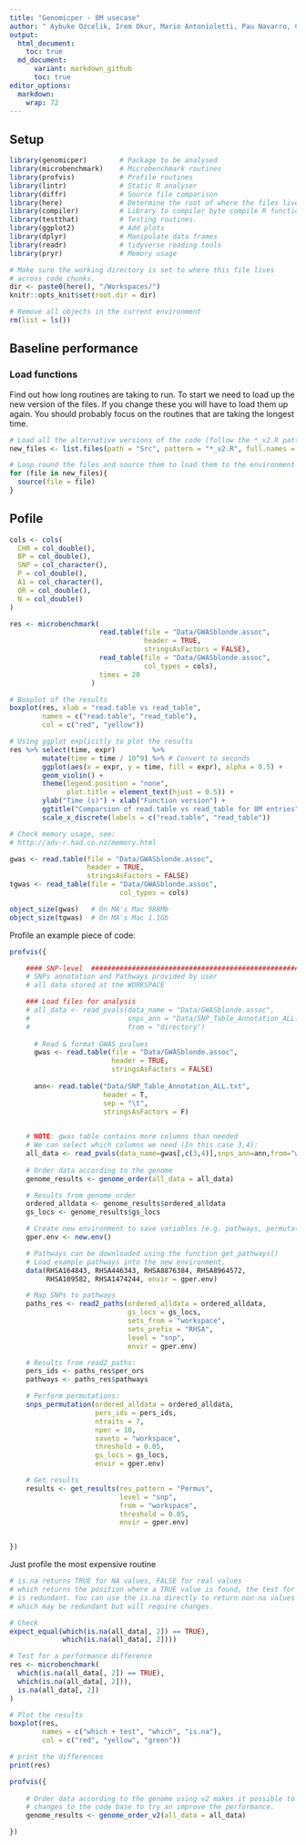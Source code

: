 ```yaml
---
title: "Genomicper - 8M usecase"
author: " Aybuke Ozcelik, Irem Okur, Mario Antonioletti, Pau Navarro, Claudia Cabrera"
output: 
  html_document:
    toc: true
  md_document:
      variant: markdown_github
      toc: true
editor_options: 
  markdown: 
    wrap: 72
---
```


## Setup

```r

library(genomicper)        # Package to be analysed
library(microbenchmark)    # Microbenchmark routines
library(profvis)           # Profile routines
library(lintr)             # Static R analyser
library(diffr)             # Source file comparison
library(here)              # Determine the root of where the files live
library(compiler)          # Library to compiler byte compile R functions
library(testthat)          # Testing routines.
library(ggplot2)           # Add plots
library(dplyr)             # Manipulate data frames
library(readr)             # tidyverse reading tools
library(pryr)              # Memory usage

# Make sure the working directory is set to where this file lives
# across code chunks.
dir <- paste0(here(), "/Workspaces/")
knitr::opts_knit$set(root.dir = dir)

# Remove all objects in the current environment
rm(list = ls())

```

## Baseline performance

### Load functions

Find out how long routines are taking to run. To start we need to load up the
new version of the files. If you change these you will have to load them up 
again. You should probably focus on the routines that are taking the longest 
time.

```r

# Load all the alternative versions of the code (follow the *_v2.R pattern)
new_files <- list.files(path = "Src", pattern = "*_v2.R", full.names = TRUE)

# Loop round the files and source them to load them to the environment
for (file in new_files){
  source(file = file)
}

```

## Pofile

```r

cols <- cols(
  CHR = col_double(),
  BP = col_double(),
  SNP = col_character(),
  P = col_double(),
  A1 = col_character(),
  OR = col_double(),
  N = col_double()
)

res <- microbenchmark(
                      read.table(file = "Data/GWASblonde.assoc",
                                 header = TRUE, 
                                 stringsAsFactors = FALSE),
                      read_table(file = "Data/GWASblonde.assoc",
                                 col_types = cols),
                      times = 20
                    )

# Boxplot of the results
boxplot(res, xlab = "read.table vs read_table", 
        names = c("read.table", "read_table"),
        col = c("red", "yellow"))

# Using ggplot explicitly to plot the results
res %>% select(time, expr)         %>% 
        mutate(time = time / 10^9) %>% # Convert to seconds
        ggplot(aes(x = expr, y = time, fill = expr), alpha = 0.5) +
        geom_violin() +
        theme(legend.position = "none", 
              plot.title = element_text(hjust = 0.5)) +
        ylab("Time (s)") + xlab("Function version") +
        ggtitle("Comparsion of read.table vs read_table for 8M entries") +
        scale_x_discrete(labels = c("read.table", "read_table")) 

# Check memory usage, see:
# http://adv-r.had.co.nz/memory.html

gwas <- read.table(file = "Data/GWASblonde.assoc",
                   header = TRUE, 
                   stringsAsFactors = FALSE)
tgwas <- read_table(file = "Data/GWASblonde.assoc",
                           col_types = cols)

object_size(gwas)   # On MA's Mac 988Mb
object_size(tgwas)  # On MA's Mac 1.1Gb

```

Profile an example piece of code:

```r

profvis({

    #### SNP-level  ##########################################################
    # SNPs annotation and Pathways provided by user
    # all data stored at the WORKSPACE

    ### Load files for analysis
    # all_data <- read_pvals(data_name = "Data/GWASblonde.assoc", 
    #                        snps_ann = "Data/SNP_Table_Annotation_ALL.txt",
    #                        from = "directory")
    
      # Read & format GWAS pvalues
      gwas <- read.table(file = "Data/GWASblonde.assoc",
                         header = TRUE, 
                         stringsAsFactors = FALSE)
      
      ann<- read.table("Data/SNP_Table_Annotation_ALL.txt",
                       header = T, 
                       sep = "\t", 
                       stringsAsFactors = F)
    

    # NOTE: gwas table contains more columns than needed
    # We can select which columns we need (In this case 3,4):
    all_data <- read_pvals(data_name=gwas[,c(3,4)],snps_ann=ann,from="workspace")
    
    # Order data according to the genome
    genome_results <- genome_order(all_data = all_data)

    # Results from genome_order
    ordered_alldata <- genome_results$ordered_alldata
    gs_locs <- genome_results$gs_locs

    # Create new environment to save variables (e.g. pathways, permutations):
    gper.env <- new.env()

    # Pathways can be downloaded using the function get_pathways()
    # Load example pathways into the new environment.
    data(RHSA164843, RHSA446343, RHSA8876384, RHSA8964572,
         RHSA109582, RHSA1474244, envir = gper.env)

    # Map SNPs to pathways
    paths_res <- read2_paths(ordered_alldata = ordered_alldata,
                             gs_locs = gs_locs,
                             sets_from = "workspace",
                             sets_prefix = "RHSA",
                             level = "snp",
                             envir = gper.env)

    # Results from read2_paths:
    pers_ids <- paths_res$per_ors
    pathways <- paths_res$pathways

    # Perform permutations:
    snps_permutation(ordered_alldata = ordered_alldata,
                     pers_ids = pers_ids, 
                     ntraits = 7, 
                     nper = 10, 
                     saveto = "workspace",
                     threshold = 0.05, 
                     gs_locs = gs_locs, 
                     envir = gper.env)

    # Get results
    results <- get_results(res_pattern = "Permus", 
                           level = "snp",
                           from = "workspace", 
                           threshold = 0.05,
                           envir = gper.env)


})

```

Just profile the most expensive routine

```r
# is.na returns TRUE for NA values, FALSE for real values
# which returns the position where a TRUE value is found, the test for truth
# is redundant. You can use the is.na directly to return non-na values the
# which may be redundant but will require changes.

# Check
expect_equal(which(is.na(all_data[, 2]) == TRUE),
             which(is.na(all_data[, 2])))

# Test for a performance difference
res <- microbenchmark(
  which(is.na(all_data[, 2]) == TRUE),
  which(is.na(all_data[, 2])),
  is.na(all_data[, 2])
)

# Plot the results
boxplot(res, 
        names = c("which + test", "which", "is.na"),
        col = c("red", "yellow", "green"))

# print the differences
print(res)
```

```r

profvis({
  
    # Order data according to the genome using v2 makes it possible to make
    # changes to the code base to try an improve the performance.
    genome_results <- genome_order_v2(all_data = all_data)

})
```


